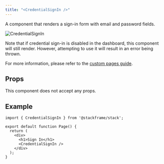 ```yaml
---
title: "<CredentialSignIn />"
---
```


A component that renders a sign-in form with email and password fields.

<div className="stack-white-image-showcase stack-250h">
  <img src="/imgs/credential-sign-in.png" alt="CredentialSignIn" />
</div>

Note that if credential sign-in is disabled in the dashboard, this component will still render. However, attempting to use it will result in an error being thrown.

For more information, please refer to the [custom pages guide](../customization/custom-pages).

## Props

This component does not accept any props.

## Example

```tsx
import { CredentialSignIn } from '@stackframe/stack';

export default function Page() {
  return (
    <div>
      <h1>Sign In</h1>
      <CredentialSignIn />
    </div>
  );
}
```
